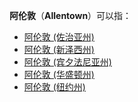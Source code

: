 {{消歧义|cat=三字地名消歧义}}
'''阿伦敦'''（'''Allentown'''）可以指：
* [[阿伦敦_(佐治亚州)|阿伦敦 (佐治亚州)]]
* [[阿伦敦_(新泽西州)|阿伦敦 (新泽西州)]]
* [[阿伦敦_(宾夕法尼亚州)|阿伦敦 (宾夕法尼亚州)]]
* [[阿伦敦_(华盛顿州)|阿伦敦 (华盛顿州)]]
* [[阿伦敦_(纽约州)|阿伦敦 (纽约州)]]